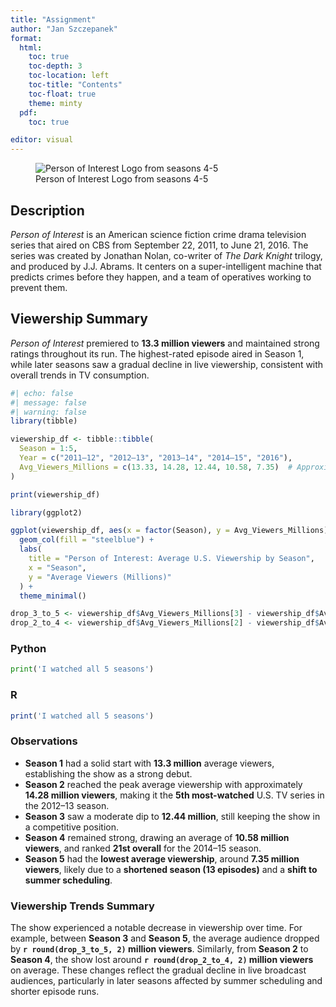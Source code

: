 ```yaml
---
title: "Assignment"
author: "Jan Szczepanek"
format:
  html:
    toc: true
    toc-depth: 3
    toc-location: left
    toc-title: "Contents"
    toc-float: true
    theme: minty
  pdf:
    toc: true

editor: visual
---
```


![Person of Interest Logo from seasons 4-5](https://upload.wikimedia.org/wikipedia/en/d/db/PersonOfInterstLogo.jpg)

## Description

*Person of Interest* is an American science fiction crime drama television series that aired on CBS from September 22, 2011, to June 21, 2016. The series was created by Jonathan Nolan, co-writer of *The Dark Knight* trilogy, and produced by J.J. Abrams. It centers on a super-intelligent machine that predicts crimes before they happen, and a team of operatives working to prevent them.

## Viewership Summary

*Person of Interest* premiered to **13.3 million viewers** and maintained strong ratings throughout its run. The highest-rated episode aired in Season 1, while later seasons saw a gradual decline in live viewership, consistent with overall trends in TV consumption.

```r
#| echo: false
#| message: false
#| warning: false
library(tibble)

viewership_df <- tibble::tibble(
  Season = 1:5,
  Year = c("2011–12", "2012–13", "2013–14", "2014–15", "2016"),
  Avg_Viewers_Millions = c(13.33, 14.28, 12.44, 10.58, 7.35)  # Approximate values
)

print(viewership_df)

library(ggplot2)

ggplot(viewership_df, aes(x = factor(Season), y = Avg_Viewers_Millions)) +
  geom_col(fill = "steelblue") +
  labs(
    title = "Person of Interest: Average U.S. Viewership by Season",
    x = "Season",
    y = "Average Viewers (Millions)"
  ) +
  theme_minimal()

drop_3_to_5 <- viewership_df$Avg_Viewers_Millions[3] - viewership_df$Avg_Viewers_Millions[5]
drop_2_to_4 <- viewership_df$Avg_Viewers_Millions[2] - viewership_df$Avg_Viewers_Millions[4]

```

::: {.panel-tabset}

### Python

```python
print('I watched all 5 seasons')
```

### R

```r
print('I watched all 5 seasons')
```
:::


### Observations

-   **Season 1** had a solid start with **13.3 million** average viewers, establishing the show as a strong debut.
-   **Season 2** reached the peak average viewership with approximately **14.28 million viewers**, making it the **5th most-watched** U.S. TV series in the 2012--13 season.
-   **Season 3** saw a moderate dip to **12.44 million**, still keeping the show in a competitive position.
-   **Season 4** remained strong, drawing an average of **10.58 million viewers**, and ranked **21st overall** for the 2014--15 season.
-   **Season 5** had the **lowest average viewership**, around **7.35 million viewers**, likely due to a **shortened season (13 episodes)** and a **shift to summer scheduling**.

### Viewership Trends Summary

The show experienced a notable decrease in viewership over time. For example, between **Season 3** and **Season 5**, the average audience dropped by **`r round(drop_3_to_5, 2)` million viewers**. Similarly, from **Season 2** to **Season 4**, the show lost around **`r round(drop_2_to_4, 2)` million viewers** on average. These changes reflect the gradual decline in live broadcast audiences, particularly in later seasons affected by summer scheduling and shorter episode runs.
